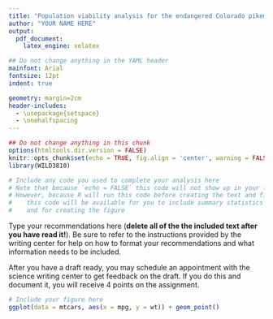 ```yaml
---
title: "Population viability analysis for the endangered Colorado pikeminnow"
author: "YOUR NAME HERE"
output: 
  pdf_document:
    latex_engine: xelatex

## Do not change anything in the YAML header
mainfont: Arial
fontsize: 12pt
indent: true

geometry: margin=2cm
header-includes:
  - \usepackage{setspace}
  - \onehalfspacing
---
```


```r
## Do not change anything in this chunk
options(htmltools.dir.version = FALSE)
knitr::opts_chunk$set(echo = TRUE, fig.align = 'center', warning = FALSE, message = FALSE)
library(WILD3810)
```


```r
# Include any code you used to complete your analysis here
# Note that because `echo = FALSE` this code will not show up in your final document
# However, because R will run this code before creating the text and figure
#    this code will be available for you to include summary statistics in the text
#    and for creating the figure
```

Type your recommendations here (**delete all of the the included text after you have read it!**). Be sure to refer to the instructions provided by the writing center for help on how to format your recommendations and what information needs to be included. 

After you have a draft ready, you may schedule an appointment with the science writing center to get feedback on the draft. If you do this and document it, you will receive 4 points on the assignment. 


```r
# Include your figure here
ggplot(data = mtcars, aes(x = mpg, y = wt)) + geom_point()
```



